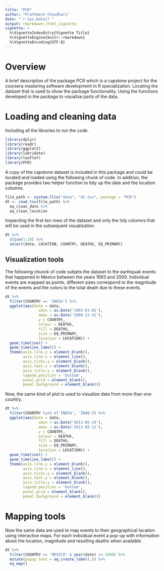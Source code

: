 ```yaml
---
title: "PCR"
author: "Prathmesh Chaudhari"
date: "`r Sys.Date()`"
output: rmarkdown::html_vignette
vignette: >
  %\VignetteIndexEntry{Vignette Title}
  %\VignetteEngine{knitr::rmarkdown}
  %\VignetteEncoding{UTF-8}
---
```

# Overview  
A brief description of the package PCR which is a capstone project for the coursera mastering software development in R specialization. Locating the dataset that is used to show the package functionality. Using the functions developed in the package to visualize parts of the data.  

# Loading and cleaning data   
Including all the libraries to run the code.  

```r
library(dplyr)
library(readr)
library(ggplot2)
library(lubridate)
library(leaflet)
library(PCR)
```

A copy of the capstone dataset is included in this package and could be located and loaded using the following chunk of code. In addition, the package provides two helper function to tidy up the date and the location columns.  

```r
file_path <- system.file("data", "dt.tsv", package = "PCR")
dt <- read_tsv(file_path) %>%
  eq_clean_date %>%
  eq_clean_location
```

Inspecting the first ten rows of the dataset and only the tidy columns that will be used in the subsequent visualization.  

```r
dt %>%
  slice(1:10) %>%
  select(date, LOCATION, COUNTRY, DEATHS, EQ_PRIMARY)
```

## Visualization tools  
The following chunck of code subjets the dataset to the earthquak events that happened in Mexico between the years 1993 and 2000. Individual events are mapped as points, different sizes correspond to the magnitude of the events and the colors to the total death due to these events.  

```r
dt %>%
  filter(COUNTRY == 'INDIA') %>%
  ggplot(aes(date = date,
               xmin = as.Date('1993-01-01'),
               xmax = as.Date('2000-12-31'),
               y = COUNTRY,
               colour = DEATHS,
               fill = DEATHS,
               size = EQ_PRIMARY,
               location = LOCATION)) +
  geom_timeline() +
  geom_timeline_label() +
  theme(axis.line.y = element_blank(),
        axis.line.x = element_line(),
        axis.ticks.y = element_blank(),
        axis.text.y = element_blank(),
        axis.title.y = element_blank(),
        legend.position = 'bottom',
        panel.grid = element_blank(),
        panel.background = element_blank())
```

Now, the same kind of plot is used to visualize data from more than one country.  

```r
dt %>%
  filter(COUNTRY %in% c('INDIA', 'IRAQ')) %>%
  ggplot(aes(date = date,
               xmin = as.Date('2011-05-19'),
               xmax = as.Date('2013-05-11'),
               y = COUNTRY,
               colour = DEATHS,
               fill = DEATHS,
               size = EQ_PRIMARY,
               location = LOCATION)) +
  geom_timeline() +
  geom_timeline_label() +
  theme(axis.line.y = element_blank(),
        axis.line.x = element_line(),
        axis.ticks.y = element_blank(),
        axis.text.y = element_blank(),
        axis.title.y = element_blank(),
        legend.position = 'bottom',
        panel.grid = element_blank(),
        panel.background = element_blank())
```


# Mapping tools  
Now the same data are used to map events to their geographical location using interactive maps. For each individual event a pop-up with information about the location, magnitude and resulting deaths when available.

```r
dt %>%
  filter(COUNTRY == 'MEXICO' & year(date) >= 2000) %>%
  mutate(popup_text = eq_create_label(.)) %>%
  eq_map()
```

